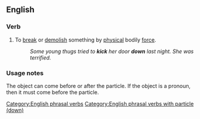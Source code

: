 {{also|kickdown}}
==English==

===Verb===
{{head|en|verb}}

# To [[break]] or [[demolish]] something by [[physical]] bodily [[force]].
#: ''Some young thugs tried to '''kick''' her door '''down''' last night. She was terrified.''

===Usage notes===
The object can come before or after the particle. If the object is a pronoun, then it must come before the particle.

[[Category:English phrasal verbs]]
[[Category:English phrasal verbs with particle (down)]]